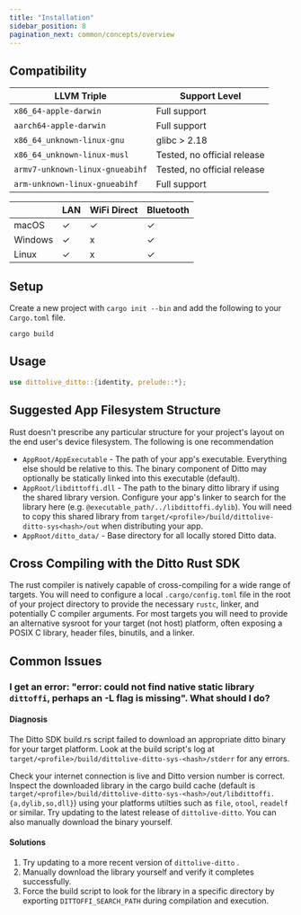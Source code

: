 ```yaml
---
title: "Installation"
sidebar_position: 8
pagination_next: common/concepts/overview
---
```


## Compatibility

| LLVM Triple | Support Level |
|---|---|
| `x86_64-apple-darwin` | Full support |
| `aarch64-apple-darwin` | Full support |
| `x86_64_unknown-linux-gnu` | glibc > 2.18 |
| `x86_64_unknown-linux-musl` | Tested, no official release |
| `armv7-unknown-linux-gnueabihf` | Tested, no official release |
| `arm-unknown-linux-gnueabihf` | Full support |

|  | LAN | WiFi Direct | Bluetooth |
|---|---| ---|---|
macOS | ✓ | ✓ | ✓ |
Windows | ✓ | x | ✓ |
Linux | ✓ | x | ✓ |

## Setup

Create a new project with `cargo init --bin` and add the following to your `Cargo.toml` file.

<InstallCode framework="rustsdk" />

```console
cargo build
```

## Usage

```rust
use dittolive_ditto::{identity, prelude::*};
```

<Snippet name='online-playground' language='rust' />

## Suggested App Filesystem Structure

Rust doesn't prescribe any particular structure for your project's layout on the end user's device filesystem. The following is one recommendation

* `AppRoot/AppExecutable` - The path of your app's executable. Everything else should be relative to this. The binary component of Ditto may optionally be statically linked into this executable (default).
* `AppRoot/libdittoffi.dll` -  The path to the binary ditto library if using the shared library version. Configure your app's linker to search for the library here (e.g. `@executable_path/../libdittoffi.dylib`). You will need to copy this shared library from `target/<profile>/build/dittolive-ditto-sys<hash>/out` when distributing your app.
* `AppRoot/ditto_data/` - Base directory for all locally stored Ditto data.


## Cross Compiling with the Ditto Rust SDK

The rust compiler is natively capable of cross-compiling for a wide range of targets. You will need to configure a local `.cargo/config.toml` file in the root of your project directory to provide the necessary `rustc`, linker, and potentially C compiler arguments. For most targets you will need to provide an alternative sysroot for your target (not host) platform, often exposing a POSIX C library, header files, binutils, and a linker.

## Common Issues

### I get an error: "error: could not find native static library `dittoffi`, perhaps an -L flag is missing". What should I do?

#### Diagnosis
The Ditto SDK build.rs script failed to download an appropriate ditto binary for your target platform.  Look at the build script's log at `target/<profile>/build/dittolive-ditto-sys-<hash>/stderr` for any errors.

Check your internet connection is live and Ditto version number is correct. Inspect the downloaded library in the cargo build cache (default is `target/<profile>/build/dittolive-ditto-sys-<hash>/out/libdittoffi.{a,dylib,so,dll}`) using your platforms utilties such as `file`, `otool`, `readelf` or similar. Try updating to the latest release of `dittolive-ditto`. You can also manually download the binary yourself.


#### Solutions

1. Try updating to a more recent version of `dittolive-ditto` .
2. Manually download the library yourself and verify it completes successfully.
3. Force the build script to look for the library in a specific directory by exporting `DITTOFFI_SEARCH_PATH` during compilation and execution.
